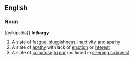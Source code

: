 ==English==
===Noun===
((wikipedia}}
'''lethargy'''
#A state of [[fatigue]], [[sluggishness]], [[inactivity]], and [[apathy]]
#A state of [[apathy]] with lack of [[emotion]] or [[interest]]
#A state of [[comatose]] [[torpor]] (as found in [[sleeping sickness]])